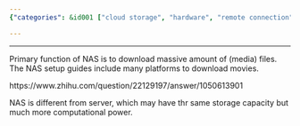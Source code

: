 ```yaml
---
{"categories": &id001 ["cloud storage", "hardware", "remote connection", "remote control", "remote storage", "storage"], "category": "NAS", "date": "2022-01-11 06:20:50", "description": "This article provides an overview of Network Attached Storage (NAS) devices, which are designed for efficiently downloading large media files such as movies. The content also covers NAS setups and their compatibility with different platforms to optimize movie downloads.", "tags": *id001, "title": "Nas With Movie Download"}

---
```


------

Primary function of NAS is to download massive amount of (media) files. The NAS setup guides include many platforms to download movies.

https://www.zhihu.com/question/22129197/answer/1050613901

NAS is different from server, which may have thr same storage capacity but much more computational power.

